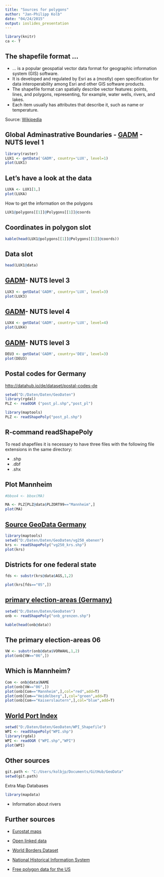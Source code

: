 ```yaml
---
title: "Sources for polygons"
author: "Jan-Philipp Kolb"
date: "04/24/2015"
output: ioslides_presentation
---
```




```r
library(knitr)
ca <- T
```

## The shapefile format ... 

- ... is a popular geospatial vector data format for geographic information system (GIS) software. 
- It is developed and regulated by Esri as a (mostly) open specification for data interoperability among Esri and other GIS software products. 
- The shapefile format can spatially describe vector features: points, lines, and polygons, representing, for example, water wells, rivers, and lakes. 
- Each item usually has attributes that describe it, such as name or temperature.

Source: [Wikipedia](https://en.wikipedia.org/wiki/Shapefile)

## Global Adminastrative Boundaries - [GADM](http://www.gadm.org/) - NUTS level 1

```r
library(raster)
LUX1 <- getData('GADM', country='LUX', level=1)
plot(LUX1)
```

## Let's have a look at the data

```r
LUXA <- LUX1[1,]
plot(LUXA)
```

How to get the information on the polygons 

```r
LUX1@polygons[[1]]@Polygons[[1]]@coords
```


## Coordinates in polygon slot

```r
kable(head(LUX1@polygons[[1]]@Polygons[[1]]@coords))
```

## Data slot

```r
head(LUX1@data)
```


## [GADM](http://www.gadm.org/)- NUTS level 3

```r
LUX3 <- getData('GADM', country='LUX', level=3)
plot(LUX3)
```

## [GADM](http://www.gadm.org/)- NUTS level 4

```r
LUX4 <- getData('GADM', country='LUX', level=4)
plot(LUX4)
```

## [GADM](http://www.gadm.org/)- NUTS level 3

```r
DEU3 <- getData('GADM', country='DEU', level=3)
plot(DEU3)
```


## Postal codes for Germany

<http://datahub.io/de/dataset/postal-codes-de>


```r
setwd("D:/Daten/Daten/GeoDaten")
library(rgdal)
PLZ <- readOGR ("post_pl.shp","post_pl")
```



```r
library(maptools)
PLZ <- readShapePoly("post_pl.shp")
```

## R-command readShapePoly

To read shapefiles it is necessary to have three files with the following file extensions in the same directory:

- .shp
- .dbf
- .shx

## Plot Mannheim

```r
#bbox4 <- bbox(MA)
```

```r
MA <- PLZ[PLZ@data$PLZORT99=="Mannheim",]
plot(MA)
```


## [Source GeoData Germany](http://www.geodatenzentrum.de/geodaten/gdz_rahmen.gdz_div?gdz_spr=deu&gdz_akt_zeile=5&gdz_anz_zeile=1&gdz_unt_zeile=14&gdz_user_id=0)


```r
library(maptools)
setwd("D:/Daten/Daten/GeoDaten/vg250_ebenen")
krs <- readShapePoly("vg250_krs.shp")
plot(krs)
```

## Districts for one federal state

```r
fds <- substr(krs@data$AGS,1,2)

plot(krs[fds=="05",])
```


## [primary election-areas (Germany)](http://www.bundesnetzagentur.de/SharedDocs/Downloads/DE/Sachgebiete/Telekommunikation/Unternehmen_Institutionen/Nummerierung/Rufnummern/ONVerzeichnisse/ONBGrenzen/ONB_Grenzen.html)

```r
setwd("D:/Daten/Daten/GeoDaten")
onb <- readShapePoly("onb_grenzen.shp")

kable(head(onb@data))
```

## The primary election-areas 06

```r
VW <- substr(onb@data$VORWAHL,1,2)
plot(onb[VW=="06",])
```

## Which is Mannheim?

```r
Com <- onb@data$NAME
plot(onb[VW=="06",])
plot(onb[Com=="Mannheim",],col="red",add=T)
plot(onb[Com=="Heidelberg",],col="green",add=T)
plot(onb[Com=="Kaiserslautern",],col="blue",add=T)
```


## [World Port Index](http://msi.nga.mil/NGAPortal/MSI.portal?_nfpb=true&_pageLabel=msi_portal_page_62&pubCode=0015)

```r
setwd("D:/Daten/Daten/GeoDaten/WPI_Shapefile")
WPI <- readShapePoly("WPI.shp")
library(rgdal)
WPI <- readOGR ("WPI.shp","WPI")
plot(WPI)
```



## Other sources

```r
git.path <- "C:/Users/kolbjp/Documents/GitHub/GeoData"
setwd(git.path)
```

Extra Map Databases

```r
library(mapdata)
```

- Information about rivers

## Further sources

- [Eurostat maps](http://epp.eurostat.ec.europa.eu/portal/page/portal/gisco_Geographical_information_maps/popups/
references/administrative_units_statistical_units_1)

- [Open linked data](https://www.ordnancesurvey.co.uk/business-and-government/products/opendata-products-grid.html)

- [World Borders Dataset](http://thematicmapping.org/downloads/world_borders.php)
- [National Historical Information System](https://www.nhgis.org/)

- [Free polygon data for the US](http://www.freemapdata.com/html/free_polygon_data.html)